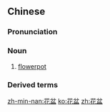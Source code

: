 ==Chinese==
{{zh-forms}}

===Pronunciation===
{{zh-pron
|m=huāpén
|c=fa1 pun4
|mn=hoe-phûn
|cat=n
}}

===Noun===
{{zh-noun}}

# [[flowerpot]]

===Derived terms===
{{zh-der|花盆鼓}}

[[zh-min-nan:花盆]]
[[ko:花盆]]
[[zh:花盆]]